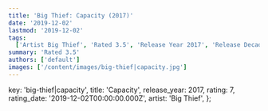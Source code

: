 ```yaml
---
title: 'Big Thief: Capacity (2017)'
date: '2019-12-02'
lastmod: '2019-12-02'
tags:
  ['Artist Big Thief', 'Rated 3.5', 'Release Year 2017', 'Release Decade 2010']
summary: 'Rated 3.5'
authors: ['default']
images: ['/content/images/big-thief|capacity.jpg']
---
```


  key: 'big-thief|capacity',
  title: 'Capacity',
  release_year: 2017,
  rating: 7,
  rating_date: '2019-12-02T00:00:00.000Z',
  artist: 'Big Thief',
};

<MusicRating data={data} />
